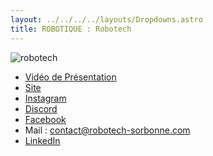 ```yaml
---
layout: ../../../../layouts/Dropdowns.astro
title: ROBOTIQUE : Robotech
---
```

![robotech](/assets/assos/robotech.png)  
- [Vidéo de Présentation](https://www.youtube.com/watch?v=udIypSYhnMU)  
- [Site](https://sites.google.com/view/robotech-sorbonne/)  
- [Instagram](https://www.instagram.com/robotech.sorbonne/)  
- [Discord](https://discord.com/invite/vzDfduZx)  
- [Facebook](https://www.facebook.com/RobotechSorbonne)  
- Mail : contact@robotech-sorbonne.com  
- [LinkedIn](https://fr.linkedin.com/company/robotech-sorbonne)